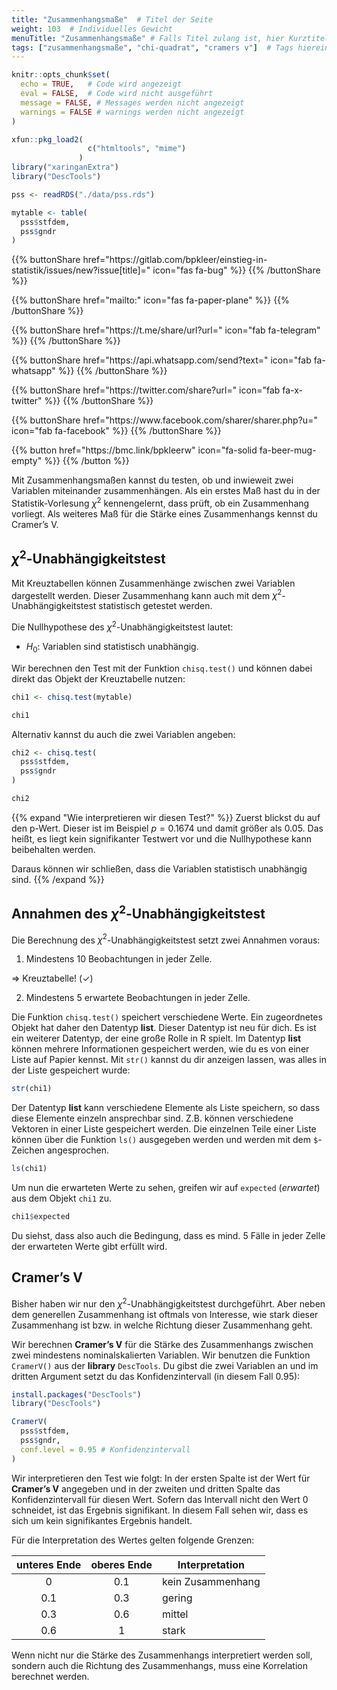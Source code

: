 ```yaml
---
title: "Zusammenhangsmaße"  # Titel der Seite
weight: 103  # Individuelles Gewicht 
menuTitle: "Zusammenhangsmaße" # Falls Titel zulang ist, hier Kurztitel
tags: ["zusammenhangsmaße", "chi-quadrat", "cramers v"]  # Tags hiereinsetzen; Kurzwort, was auf der Seite passsiert
---
```

```r
knitr::opts_chunk$set(
  echo = TRUE,   # Code wird angezeigt
  eval = FALSE,  # Code wird nicht ausgeführt
  message = FALSE, # Messages werden nicht angezeigt
  warnings = FALSE # warnings werden nicht angezeigt
)

xfun::pkg_load2(
                 c("htmltools", "mime")
               )
library("xaringanExtra")
library("DescTools")

pss <- readRDS("./data/pss.rds")

mytable <- table(
  pss$stfdem, 
  pss$gndr
)
```

{{% buttonShare href=\"https\:\/\/gitlab.com\/bpkleer\/einstieg-in-statistik\/issues\/new?issue[title]=\" icon=\"fas fa-bug\" %}} {{% /buttonShare %}} 

{{% buttonShare href=\"mailto\:\" icon=\"fas fa-paper-plane\" %}} {{% /buttonShare %}}

{{% buttonShare href=\"https\:\/\/t.me\/share\/url?url=\" icon=\"fab fa-telegram\" %}} {{% /buttonShare %}}

{{% buttonShare href=\"https\:\/\/api.whatsapp.com\/send?text=\" icon=\"fab fa-whatsapp\" %}} {{% /buttonShare %}}

{{% buttonShare href=\"https\:\/\/twitter.com\/share?url=\" icon=\"fab fa-x-twitter\" %}} {{% /buttonShare %}}

{{% buttonShare href=\"https\:\/\/www.facebook.com\/sharer\/sharer.php?u=\" icon=\"fab fa-facebook\" %}} {{% /buttonShare %}}

{{% button href=\"https\:\/\/bmc.link\/bpkleerw\" icon=\"fa-solid fa-beer-mug-empty\" %}} {{% /button %}}

Mit Zusammenhangsmaßen kannst du testen, ob und inwieweit zwei Variablen miteinander zusammenhängen. Als ein erstes Maß hast du in der Statistik-Vorlesung $\chi^2$ kennengelernt, dass prüft, ob ein Zusammenhang vorliegt. Als weiteres Maß für die Stärke eines Zusammenhangs kennst du Cramer's V. 

## $\chi^2$-Unabhängigkeitstest
Mit Kreuztabellen können Zusammenhänge zwischen zwei Variablen dargestellt werden. Dieser Zusammenhang kann auch mit dem $\chi^2$-Unabhängigkeitstest statistisch getestet werden.

Die Nullhypothese des $\chi^2$-Unabhängigkeitstest lautet:

- $H_0:$ Variablen sind statistisch unabhängig.

Wir berechnen den Test mit der Funktion `chisq.test()` und können dabei direkt das Objekt der Kreuztabelle nutzen:
```r
chi1 <- chisq.test(mytable)

chi1
```

Alternativ kannst du auch die zwei Variablen angeben:
```r
chi2 <- chisq.test(
  pss$stfdem, 
  pss$gndr
)

chi2
```

{{% expand \"Wie interpretieren wir diesen Test?\" %}}
Zuerst blickst du auf den p-Wert. Dieser ist im Beispiel $p = 0.1674$ und damit größer als $0.05$. Das heißt, es liegt kein signifikanter Testwert vor und die Nullhypothese kann beibehalten werden. 

Daraus können wir schließen, dass die Variablen statistisch unabhängig sind. 
{{% /expand %}}

## Annahmen des $\chi^2$-Unabhängigkeitstest
Die Berechnung des $\chi^2$-Unabhängigkeitstest setzt zwei Annahmen voraus:

1. Mindestens $10$ Beobachtungen in jeder Zelle.

$\Rightarrow$ Kreuztabelle! ($\checkmark$)

2. Mindestens $5$ erwartete Beobachtungen in jeder Zelle.

Die Funktion `chisq.test()` speichert verschiedene Werte. Ein zugeordnetes Objekt hat daher den Datentyp **list**. Dieser Datentyp ist neu für dich. Es ist ein weiterer Datentyp, der eine große Rolle in R spielt. Im Datentyp **list** können mehrere Informationen gespeichert werden, wie du es von einer Liste auf Papier kennst. Mit `str()` kannst du dir anzeigen lassen, was alles in der Liste gespeichert wurde:
```r
str(chi1)
```

Der Datentyp **list** kann verschiedene Elemente als Liste speichern, so dass diese Elemente einzeln ansprechbar sind. Z.B. können verschiedene Vektoren in einer Liste gespeichert werden. Die einzelnen Teile einer Liste können über die Funktion `ls()` ausgegeben werden und werden mit dem `$`-Zeichen angesprochen. 

```r
ls(chi1)
```

Um nun die erwarteten Werte zu sehen, greifen wir auf `expected` (*erwartet*) aus dem Objekt `chi1` zu. 
```r
chi1$expected
```

Du siehst, dass also auch die Bedingung, dass es mind. $5$ Fälle in jeder Zelle der erwarteten Werte gibt erfüllt wird. 

## Cramer's V
Bisher haben wir nur den $\chi^2$-Unabhängigkeitstest durchgeführt. Aber neben dem generellen Zusammenhang ist oftmals von Interesse, wie stark dieser Zusammenhang ist bzw. in welche Richtung dieser Zusammenhang geht. 

Wir berechnen **Cramer's V** für die Stärke des Zusammenhangs zwischen zwei mindestens nominalskalierten Variablen. Wir benutzen die Funktion `CramerV()` aus der **library** `DescTools`. Du gibst die zwei Variablen an und im dritten Argument setzt du das Konfidenzintervall (in diesem Fall $0.95$):

```r
install.packages("DescTools")
library("DescTools")
```
```r
CramerV(
  pss$stfdem,       
  pss$gndr,          
  conf.level = 0.95 # Konfidenzintervall
)  
```

Wir interpretieren den Test wie folgt: In der ersten Spalte ist der Wert für **Cramer's V** angegeben und in der zweiten und dritten Spalte das Konfidenzintervall für diesen Wert. Sofern das Intervall nicht den Wert $0$ schneidet, ist das Ergebnis signifikant. In diesem Fall sehen wir, dass es sich um kein signifikantes Ergebnis handelt.

Für die Interpretation des Wertes gelten folgende Grenzen:

| unteres Ende  | oberes Ende   | Interpretation     |
| :-----------: | :-----------: | ------------------ |
| $0$             | $0.1$           | kein Zusammenhang  |
| $0.1$           | $0.3$           | gering             |
| $0.3$           | $0.6$           | mittel             |
| $0.6$           | $1$             | stark              |

Wenn nicht nur die Stärke des Zusammenhangs interpretiert werden soll, sondern auch die Richtung des Zusammenhangs, muss eine Korrelation berechnet werden. 
